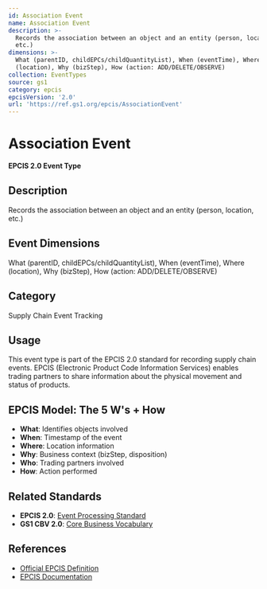 ```yaml
---
id: Association Event
name: Association Event
description: >-
  Records the association between an object and an entity (person, location,
  etc.)
dimensions: >-
  What (parentID, childEPCs/childQuantityList), When (eventTime), Where
  (location), Why (bizStep), How (action: ADD/DELETE/OBSERVE)
collection: EventTypes
source: gs1
category: epcis
epcisVersion: '2.0'
url: 'https://ref.gs1.org/epcis/AssociationEvent'
---
```

# Association Event

**EPCIS 2.0 Event Type**

## Description

Records the association between an object and an entity (person, location, etc.)

## Event Dimensions

What (parentID, childEPCs/childQuantityList), When (eventTime), Where (location), Why (bizStep), How (action: ADD/DELETE/OBSERVE)

## Category

Supply Chain Event Tracking

## Usage

This event type is part of the EPCIS 2.0 standard for recording supply chain events. EPCIS (Electronic Product Code Information Services) enables trading partners to share information about the physical movement and status of products.

## EPCIS Model: The 5 W's + How

- **What**: Identifies objects involved
- **When**: Timestamp of the event
- **Where**: Location information
- **Why**: Business context (bizStep, disposition)
- **Who**: Trading partners involved
- **How**: Action performed

## Related Standards

- **EPCIS 2.0**: [Event Processing Standard](https://ref.gs1.org/standards/epcis/)
- **GS1 CBV 2.0**: [Core Business Vocabulary](https://ref.gs1.org/standards/cbv/)

## References

- [Official EPCIS Definition](https://ref.gs1.org/epcis/AssociationEvent)
- [EPCIS Documentation](https://www.gs1.org/standards/epcis)
